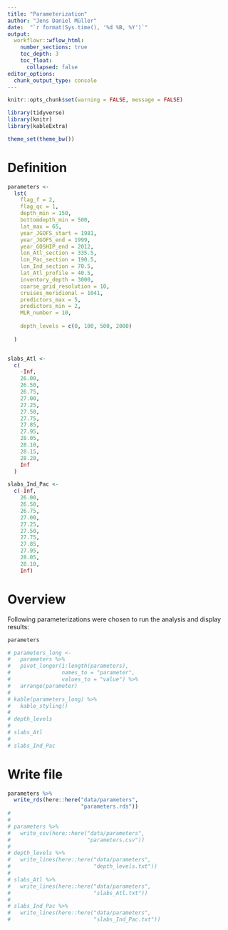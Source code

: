 ```yaml
---
title: "Parameterization"
author: "Jens Daniel Müller"
date:  "`r format(Sys.time(), '%d %B, %Y')`"
output: 
  workflowr::wflow_html:
    number_sections: true
    toc_depth: 3
    toc_float:
      collapsed: false
editor_options:
  chunk_output_type: console
---
```


```r
knitr::opts_chunk$set(warning = FALSE, message = FALSE)
```

```r
library(tidyverse)
library(knitr)
library(kableExtra)
```

```r
theme_set(theme_bw())
```


# Definition

```r


parameters <-
  lst(
    flag_f = 2,
    flag_qc = 1,
    depth_min = 150,
    bottomdepth_min = 500,
    lat_max = 65,
    year_JGOFS_start = 1981,
    year_JGOFS_end = 1999,
    year_GOSHIP_end = 2012,
    lon_Atl_section = 335.5,
    lon_Pac_section = 190.5,
    lon_Ind_section = 70.5,
    lat_Atl_profile = 40.5,
    inventory_depth = 3000,
    coarse_grid_resolution = 10,
    cruises_meridional = 1041,
    predictors_max = 5,
    predictors_min = 2,
    MLR_number = 10,
    
    depth_levels = c(0, 100, 500, 2000)
    
  )


slabs_Atl <-
  c(
    -Inf,
    26.00,
    26.50,
    26.75,
    27.00,
    27.25,
    27.50,
    27.75,
    27.85,
    27.95,
    28.05,
    28.10,
    28.15,
    28.20,
    Inf
  )

slabs_Ind_Pac <-
  c(-Inf,
    26.00,
    26.50,
    26.75,
    27.00,
    27.25,
    27.50,
    27.75,
    27.85,
    27.95,
    28.05,
    28.10,
    Inf)

```

# Overview

Following parameterizations were chosen to run the analysis and display results:

```r
parameters

# parameters_long <-
#   parameters %>%
#   pivot_longer(1:length(parameters),
#                names_to = "parameter",
#                values_to = "value") %>%
#   arrange(parameter)
# 
# kable(parameters_long) %>%
#   kable_styling()
# 
# depth_levels
# 
# slabs_Atl
# 
# slabs_Ind_Pac

```



# Write file


```r

parameters %>%
  write_rds(here::here("data/parameters",
                       "parameters.rds"))
# 
# 
# parameters %>%
#   write_csv(here::here("data/parameters",
#                        "parameters.csv"))
# 
# depth_levels %>%
#   write_lines(here::here("data/parameters",
#                          "depth_levels.txt"))
# 
# slabs_Atl %>%
#   write_lines(here::here("data/parameters",
#                          "slabs_Atl.txt"))
# 
# slabs_Ind_Pac %>%
#   write_lines(here::here("data/parameters",
#                          "slabs_Ind_Pac.txt"))

```
